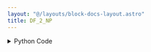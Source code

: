 ```yaml
---
layout: "@/layouts/block-docs-layout.astro"
title: DF_2_NP
---
```



<PythonDocsDisplay docstring={docstring} />

<details>
<summary>Python Code</summary>
```python
import pandas as pd
from flojoy import flojoy, DataFrame, Matrix


@flojoy
def DF_2_NP(default: DataFrame) -> Matrix:
    """The DF_2_NP node takes one dataframe type data and converts it to a matrix type data.

    Inputs
    ------
    default : DataFrame
        The input dataframe to which we apply the conversion to.

    Returns
    -------
    Matrix
        The matrix result from the conversion of the input.
    """

    df = default.m
    df_to_numpy = df.to_numpy(dtype=object)

    return Matrix(m=df_to_numpy)

```
[Find this Flojoy Block on GitHub](https://github.com/flojoy-ai/blocks/blob/main/blocks/TRANSFORMERS/TYPE_CASTING/DF_2_NP/DF_2_NP.py)
</details>

## Example

<AppDisplay app={app} blockName="DF_2_NP" client:visible />
